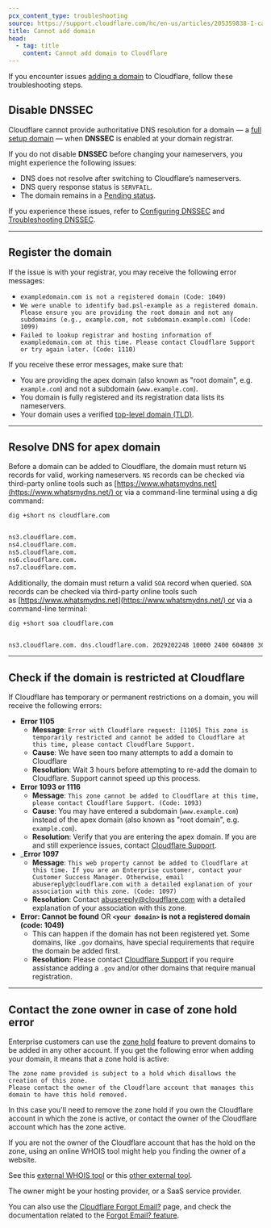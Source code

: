 ```yaml
---
pcx_content_type: troubleshooting
source: https://support.cloudflare.com/hc/en-us/articles/205359838-I-cannot-add-my-domain-to-Cloudflare
title: Cannot add domain
head:
  - tag: title
    content: Cannot add domain to Cloudflare
---
```


If you encounter issues [adding a domain](/fundamentals/manage-domains/add-site/) to Cloudflare, follow these troubleshooting steps.

## Disable DNSSEC

Cloudflare cannot provide authoritative DNS resolution for a domain — a [full setup domain](/dns/zone-setups/full-setup/) — when **DNSSEC** is enabled at your domain registrar.

If you do not disable **DNSSEC** before changing your nameservers, you might experience the following issues:

- DNS does not resolve after switching to Cloudflare’s nameservers.
- DNS query response status is `SERVFAIL`.
- The domain remains in a [Pending status](/dns/zone-setups/reference/domain-status/).

If you experience these issues, refer to [Configuring DNSSEC](/dns/dnssec) and [Troubleshooting DNSSEC](/dns/dnssec/troubleshooting/).

---

## Register the domain

If the issue is with your registrar, you may receive the following error messages:

- `exampledomain.com is not a registered domain (Code: 1049)`
- `We were unable to identify bad.psl-example as a registered domain. Please ensure you are providing the root domain and not any subdomains (e.g., example.com, not subdomain.example.com) (Code: 1099)`
- `Failed to lookup registrar and hosting information of exampledomain.com at this time. Please contact Cloudflare Support or try again later. (Code: 1110)`

If you receive these error messages, make sure that:

- You are providing the apex domain (also known as "root domain", e.g. `example.com`) and not a subdomain (`www.example.com`).
- You domain is fully registered and its registration data lists its nameservers.
- Your domain uses a verified [top-level domain (TLD)](https://publicsuffix.org/list/).

---

## Resolve DNS for apex domain

Before a domain can be added to Cloudflare, the domain must return `NS` records for valid, working nameservers. `NS` records can be checked via third-party online tools such as [https://www.whatsmydns.net](https://www.whatsmydns.net/) or via a command-line terminal using a dig command:

```sh
dig +short ns cloudflare.com
```

```sh output

ns3.cloudflare.com.
ns4.cloudflare.com.
ns5.cloudflare.com.
ns6.cloudflare.com.
ns7.cloudflare.com.
```

Additionally, the domain must return a valid `SOA` record when queried. `SOA` records can be checked via third-party online tools such as [https://www.whatsmydns.net](https://www.whatsmydns.net/) or via a command-line terminal:

```sh
dig +short soa cloudflare.com
```

```sh output

ns3.cloudflare.com. dns.cloudflare.com. 2029202248 10000 2400 604800 300
```

---

## Check if the domain is restricted at Cloudflare

If Cloudflare has temporary or permanent restrictions on a domain, you will receive the following errors:

- **Error 1105**
  - **Message**: `Error with Cloudflare request: [1105] This zone is temporarily restricted and cannot be added to Cloudflare at this time, please contact Cloudflare Support.`
  - **Cause**: We have seen too many attempts to add a domain to Cloudflare
  - **Resolution**: Wait 3 hours before attempting to re-add the domain to Cloudflare. Support cannot speed up this process.
- **Error 1093 or 1116**
  - **Message**: `This zone cannot be added to Cloudflare at this time, please contact Cloudflare Support. (Code: 1093)`
  - **Cause**: You may have entered a subdomain (`www.example.com`) instead of the apex domain (also known as "root domain", e.g. `example.com`).
  - **Resolution**: Verify that you are entering the apex domain. If you are and still experience issues, contact [Cloudflare Support](/support/contacting-cloudflare-support/).
- _**Error 1097**
  - **Message**: `This web property cannot be added to Cloudflare at this time. If you are an Enterprise customer, contact your Customer Success Manager. Otherwise, email abusereply@cloudflare.com with a detailed explanation of your association with this zone. (Code: 1097)`
  - **Resolution**: Contact [abusereply@cloudflare.com](mailto:abusereply@cloudflare.com) with a detailed explanation of your association with this zone.
- **Error: Cannot be found** OR **`<your domain>` is not a registered domain (code: 1049)**
  - This can happen if the domain has not been registered yet. Some domains, like `.gov` domains, have special requirements that require the domain be added first.
  - **Resolution:** Please contact [Cloudflare Support](/support/contacting-cloudflare-support/) if you require assistance adding a `.gov` and/or other domains that require manual registration.

---

## Contact the zone owner in case of zone hold error

Enterprise customers can use the [zone hold](/fundamentals/account/account-security/zone-holds/) feature to prevent domains to be added in any other account.
If you get the following error when adding your domain, it means that a zone hold is active:

```
The zone name provided is subject to a hold which disallows the creation of this zone. 
Please contact the owner of the Cloudflare account that manages this domain to have this hold removed.
```

In this case you'll need to remove the zone hold if you own the Cloudflare account in which the zone is active, or contact the owner of the Cloudflare account which has the zone active.

If you are not the owner of the Cloudflare account that has the hold on the zone, using an online WHOIS tool might help you finding the owner of a website.

See this [external WHOIS tool](https://www.godaddy.com/whois) or this [other external tool](https://www.whois.com/whois/).

The owner might be your hosting provider, or a SaaS service provider.

You can also use the [Cloudflare Forgot Email?](https://dash.cloudflare.com/forgot-email) page, and check the documentation related to the [Forgot Email? feature](/fundamentals/account/account-security/login-and-account-issues/#forgot-your-email).

